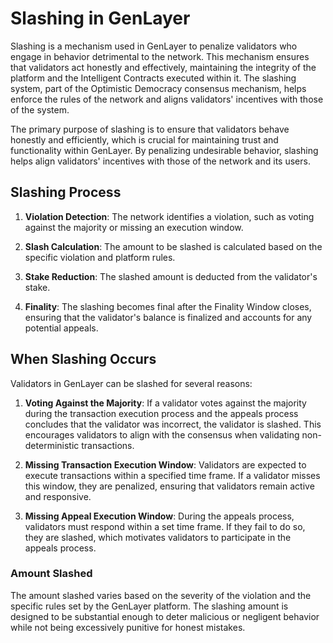 # Slashing in GenLayer

Slashing is a mechanism used in GenLayer to penalize validators who engage in behavior detrimental to the network. This mechanism ensures that validators act honestly and effectively, maintaining the integrity of the platform and the Intelligent Contracts executed within it. The slashing system, part of the Optimistic Democracy consensus mechanism, helps enforce the rules of the network and aligns validators' incentives with those of the system.

The primary purpose of slashing is to ensure that validators behave honestly and efficiently, which is crucial for maintaining trust and functionality within GenLayer. By penalizing undesirable behavior, slashing helps align validators' incentives with those of the network and its users.

## Slashing Process

1. **Violation Detection**: The network identifies a violation, such as voting against the majority or missing an execution window.

2. **Slash Calculation**: The amount to be slashed is calculated based on the specific violation and platform rules.

3. **Stake Reduction**: The slashed amount is deducted from the validator's stake.

4. **Finality**: The slashing becomes final after the Finality Window closes, ensuring that the validator's balance is finalized and accounts for any potential appeals.

## When Slashing Occurs

Validators in GenLayer can be slashed for several reasons:

1. **Voting Against the Majority**: If a validator votes against the majority during the transaction execution process and the appeals process concludes that the validator was incorrect, the validator is slashed. This encourages validators to align with the consensus when validating non-deterministic transactions.

2. **Missing Transaction Execution Window**: Validators are expected to execute transactions within a specified time frame. If a validator misses this window, they are penalized, ensuring that validators remain active and responsive.

3. **Missing Appeal Execution Window**: During the appeals process, validators must respond within a set time frame. If they fail to do so, they are slashed, which motivates validators to participate in the appeals process.

### Amount Slashed

The amount slashed varies based on the severity of the violation and the specific rules set by the GenLayer platform. The slashing amount is designed to be substantial enough to deter malicious or negligent behavior while not being excessively punitive for honest mistakes.
